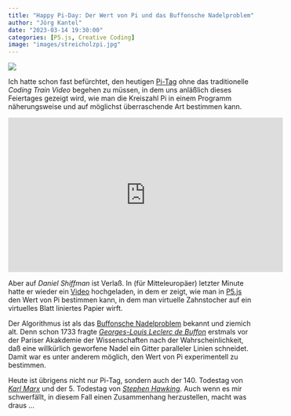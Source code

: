 ```yaml
---
title: "Happy Pi-Day: Der Wert von Pi und das Buffonsche Nadelproblem"
author: "Jörg Kantel"
date: "2023-03-14 19:30:00"
categories: [P5.js, Creative Coding]
image: "images/streicholzpi.jpg"
---
```


[![](images/streicholzpi-b.jpg)](https://upload.wikimedia.org/wikipedia/commons/6/61/Streicholz-Pi.jpg)

Ich hatte schon fast befürchtet, den heutigen [Pi-Tag](https://de.wikipedia.org/wiki/Pi-Tag) ohne das traditionelle *Coding Train Video* begehen zu müssen, in dem uns anläßlich dieses Feiertages gezeigt wird, wie man die Kreiszahl Pi in einem Programm näherungsweise und auf möglichst überraschende Art bestimmen kann.

<iframe width="560" height="315" src="https://www.youtube.com/embed/h5ZNcAPXxew" title="YouTube video player" frameborder="0" allow="accelerometer; autoplay; clipboard-write; encrypted-media; gyroscope; picture-in-picture; web-share" allowfullscreen></iframe>

Aber auf *Daniel Shiffman*  ist Verlaß. In (für Mitteleuropäer) letzter Minute hatte er wieder ein [Video](https://www.youtube.com/watch?v=h5ZNcAPXxew) hochgeladen, in dem er zeigt, wie man in [P5.js](http://cognitiones.kantel-chaos-team.de/programmierung/creativecoding/processing/p5js.html) den Wert von Pi bestimmen kann, in dem man virtuelle Zahnstocher auf ein virtuelles Blatt liniertes Papier wirft.

Der Algorithmus ist als das [Buffonsche Nadelproblem](https://de.wikipedia.org/wiki/Buffonsches_Nadelproblem) bekannt und ziemich alt. Denn schon 1733 fragte *[Georges-Louis Leclerc de Buffon](https://de.wikipedia.org/wiki/Georges-Louis_Leclerc_de_Buffon)* erstmals vor der Pariser Akakdemie der Wissenschaften nach der Wahrscheinlichkeit, daß eine willkürlich geworfene Nadel ein Gitter paralleler Linien schneidet. Damit war es unter anderem möglich, den Wert von Pi experimentell zu bestimmen.

Heute ist übrigens nicht nur Pi-Tag, sondern auch der 140. Todestag von *[Karl Marx](https://de.wikipedia.org/wiki/Karl_Marx)* und der 5. Todestag von *[Stephen Hawking](https://de.wikipedia.org/wiki/Stephen_Hawking)*. Auch wenn es mir schwerfällt, in diesem Fall einen Zusammenhang herzustellen, macht was draus …